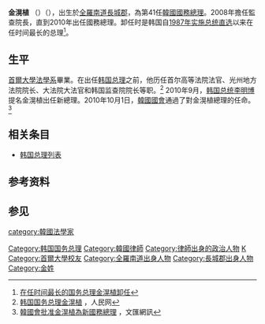 {{Infobox President
|name        = 金滉植
| original_name = {{lang|ko|김황식}} 
|image       = Kim Hwang Sik-1-1.jpg 
|imagesize = 
|country = {{ROK}}
|order      = 41
|office      = 韓國國務總理
|president   = [[李明博|李明博]]
|term_start  = 2010年10月1日
|term_end    = 2013年2月24日
|predecessor = [[鄭雲燦|鄭雲燦]]
|successor   = [[鄭烘原|鄭烘原]]
|birth_date  = {{birth date and age|1948|8|9}}
|birth_place = [[全羅南道|全羅南道]][[長城郡|長城郡]]
|alma_mater = [[漢城國立大學|漢城國立大學]]
|death_date  = 
|death_place = 
|party       = 無
|profession  = [[法學|法學]]監查院長
}}
'''金滉植''' （{{kor|김황식|'''金滉植'''|Kim Hwang-Sik}}）（{{bd|1948年|8月9日|||}}），出生於[[全羅南道|全羅南道]][[長城郡|長城郡]]，為第41任[[韓國國務總理|韓國國務總理]]。2008年擔任監查院長，直到2010年出任國務總理。卸任时是韩国自[[1987年大韩民国总统选举|1987年实施总统直选]]以来在任时间最长的总理<ref>[https://m.hanju.cc/hanguobaike/51721.html 在任时间最长的国务总理金滉植卸任]</ref>。

== 生平 ==
[[首爾大學|首爾大學]][[法學系|法學系]]畢業。在出任[[韩国总理|韩国总理]]之前，他历任首尔高等法院法官、光州地方法院院长、大法院大法官和韩国监查院院长等职。<ref>[http://paper.people.com.cn/rmrb/html/2011-04/12/nw.D110000renmrb_20110412_3-03.htm?div=-1 韩国国务总理金滉植] {{webarchive|url=https://web.archive.org/web/20110416092308/http://paper.people.com.cn/rmrb/html/2011-04/12/nw.D110000renmrb_20110412_3-03.htm?div=-1 |date=2011-04-16 }}，人民网</ref>
2010年9月，[[韩国总统|韩国总统]][[李明博|李明博]]提名金滉植出任新總理。2010年10月1日，[[韓國國會|韓國國會]]通過了對金滉植總理的任命。<ref>[http://news.wenweipo.com/2010/10/01/IN1010010073.htm 韓國會批准金滉植為新國務總理] {{Wayback|url=http://news.wenweipo.com/2010/10/01/IN1010010073.htm |date=20101026075046 }}，文匯網訊</ref>

==相关条目==
*[[韩国总理列表|韩国总理列表]]

==参考资料==
{{reflist}}
{{Korea-bio-stub}}
==参见==
{{start box}}
{{s-off}}
{{s-before|[[鄭雲燦|鄭雲燦]]}}
{{s-title|[[韓國國務總理|韓國國務總理]]|2010年－2013年}}
{{s-after|[[鄭烘原|鄭烘原]]}}
{{end box}}
{{韩国国务总理}}
{{DEFAULTSORT:Kim Hwang-sik}}
[[Category:韩国国务总理|Category:韩国国务总理]]
[[category:韓國法學家|category:韓國法學家]]
[[Category:韓國律師|Category:韓國律師]]
[[Category:律師出身的政治人物|Category:律師出身的政治人物]]
[[Category:普林斯頓大學校友|K]]
[[Category:首爾大學校友|Category:首爾大學校友]]
[[Category:全羅南道出身人物|Category:全羅南道出身人物]]
[[Category:長城郡出身人物|Category:長城郡出身人物]]
[[Category:金姓|Category:金姓]]